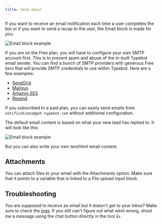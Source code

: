 ```yaml
---
title: Send email
---
```


If you want to receive an email notification each time a user completes the bot or if you want to send a recap to the user, the Email block is made for you:

<Frame style={{ maxWidth: "400px" }}>
  <img src="/images/blocks/integrations/email.png" alt="Email block example" />
</Frame>

If you are on the Free plan, you will have to configure your own SMTP account first. This is to prevent spam and abuse of the in-built Typebot email sender. You can find a bunch of SMTP providers with generous Free tiers that will provide SMTP credentials to use within Typebot. Here are a few examples:

- [SendGrid](https://sendgrid.com/)
- [Mailgun](https://www.mailgun.com/)
- [Amazon SES](https://aws.amazon.com/ses/)
- [Resend](https://resend.com/)

If you subscribed to a paid plan, you can easily send emails from `notifications@get-typebot.com` without additional configuration.

The default email content is based on what your new lead has replied to. It will look like this:

<Frame>
  <img
    src="/images/blocks/integrations/default-email.png"
    alt="Email block example"
  />
</Frame>

But you can also write your own text/html email content.

## Attachments

You can attach files to your email with the Attachments option. Make sure that it points to a variable that is linked to a File upload input block.

## Troubleshooting

You are supposed to receive an email but it doesn't get to your inbox? Make sure to check the [logs](/results/overview#logs). If you still can't figure out what went wrong, shoot me a message using the chat button directly in the tool 👍
